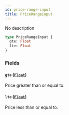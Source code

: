 ```yaml
---
id: price-range-input
title: PriceRangeInput
---
```


No description

```graphql
type PriceRangeInput {
  gte: Float
  lte: Float
}
```

### Fields

#### `gte` ([`Float`](../../../developer/api-reference/scalars/float))

Price greater than or equal to.

#### `lte` ([`Float`](../../../developer/api-reference/scalars/float))

Price less than or equal to.
